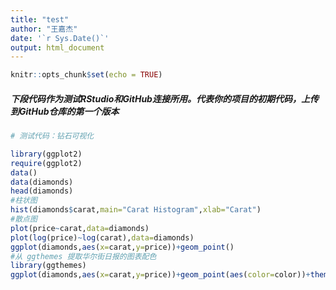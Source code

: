 ```yaml
---
title: "test"
author: "王嘉杰"
date: '`r Sys.Date()`'
output: html_document
---
```


```r
knitr::opts_chunk$set(echo = TRUE)
```

##### **下段代码作为测试RStudio和GitHub连接所用。代表你的项目的初期代码，上传到GitHub仓库的第一个版本**

```r
# 测试代码：钻石可视化

library(ggplot2)
require(ggplot2)
data()
data(diamonds)
head(diamonds)
#柱状图
hist(diamonds$carat,main="Carat Histogram",xlab="Carat")
#散点图
plot(price~carat,data=diamonds)
plot(log(price)~log(carat),data=diamonds)
ggplot(diamonds,aes(x=carat,y=price))+geom_point()
#从 ggthemes 提取华尔街日报的图表配色
library(ggthemes)
ggplot(diamonds,aes(x=carat,y=price))+geom_point(aes(color=color))+theme_wsj()
```